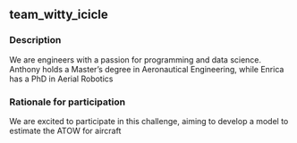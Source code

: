## team_witty_icicle

### Description
We are engineers with a passion for programming and data science. Anthony holds a Master's degree in Aeronautical Engineering, while Enrica has a PhD in Aerial Robotics

### Rationale for participation
We are excited to participate in this challenge, aiming to develop a model to estimate the ATOW for aircraft

